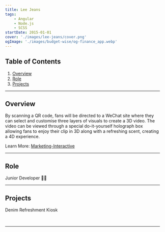 ```yaml
---
title: Lee Jeans
tags:
    - Angular
    - Node.js
    - SCSS
startDate: 2015-01-01
cover: './images/lee-jeans/cover.png'
ogImage: './images/budget-wise/og-finance_app.webp'
---
```



## Table of Contents
1. [Overview](#overview)
1. [Role](#role)
1. [Projects](#projects)

---

## Overview

By scanning a QR code, fans will be directed to a WeChat site where they can select and customise three layers of visuals to create a 3D video. The video can be viewed through a special do-it-yourself holograph box allowing fans to enjoy their clip in 3D along with a refreshing scent, creating a 4D experience.

Learn More: [Marketing-Interactive](https://www.marketing-interactive.com/lee-jeans-engages-fans-4d-viewing-experience?utm_campaign=20150507_mktdaily&utm_medium=email&utm_source=HK&utm_content=listing)

---

## Role

Junior Developer 👶🏻 

---

## Projects

Denim Refreshment Kiosk

<img src={sup1.src} alt="" />

<img src={sup2.src} alt="" />

___
